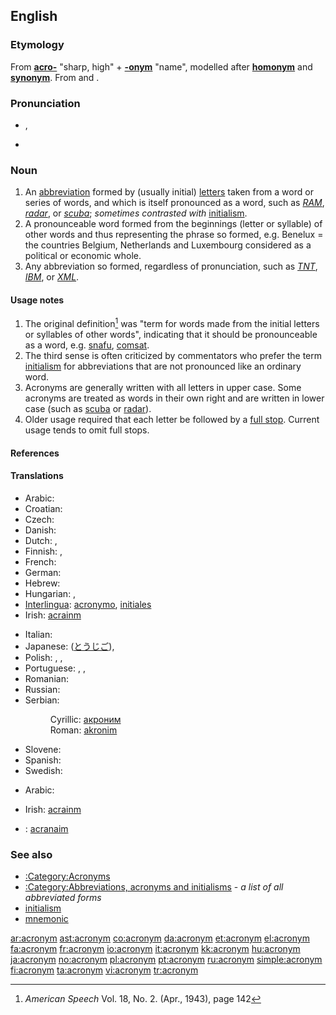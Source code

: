 {{wikipedia}}
==English==

===Etymology===
From '''[[acro-]]''' "sharp, high" + '''[[-onym]]''' "name", modelled after '''[[homonym]]''' and '''[[synonym]]'''. From {{etyl|grc}} {{term|ἄκρος|sc=polytonic|tr=akros||extremity}} and {{term|ὄνομα|sc=polytonic|tr=onoma||name}}.

===Pronunciation===
* {{IPA|/ˈæk.ɹə.nɪm/}}, {{SAMPA|/"{k.r\@.nIm/}}
* {{audio|en-uk-acronym.ogg|Audio (UK)}}

===Noun===
{{en-noun}}

# An [[abbreviation]] formed by (usually initial) [[letters]] taken from a word or series of words, and which is itself pronounced as a word, such as ''[[RAM]]'', ''[[radar]]'', or ''[[scuba]]''; ''sometimes contrasted with'' [[initialism]].
# A pronounceable word formed from the beginnings (letter or syllable) of other words and thus representing the phrase so formed, e.g. Benelux = the countries Belgium, Netherlands and Luxembourg considered as a political or economic whole.
# Any abbreviation so formed, regardless of pronunciation, such as ''[[TNT]]'', ''[[IBM]]'', or ''[[XML]]''.

====Usage notes====
# The original definition<ref>''American Speech'' Vol. 18, No. 2. (Apr., 1943), page 142</ref> was "term for words made from the initial letters or syllables of other words", indicating that it should be pronounceable as a word, e.g. [[snafu]], [[comsat]].
# The third sense is often criticized by commentators who prefer the term [[initialism]] for abbreviations that are not pronounced like an ordinary word.
# Acronyms are generally written with all letters in upper case.  Some acronyms are treated as words in their own right and are written in lower case (such as [[scuba]] or [[radar]]).
# Older usage required that each letter be followed by a [[full stop]]. Current usage tends to omit full stops.

====References====
<references />

====Translations====
{{trans-top|word formed by initial letters}}
* Arabic: {{t-|ar|سرنام|m|tr=sirnām|sc=Arab}}
* Croatian: {{t-|hr|akronim|m}}
* Czech: {{t+|cs|akronym|m}}
* Danish: {{t+|da|akronym|n}}
* Dutch: {{t+|nl|acroniem|n}}, {{t+|nl|letterwoord|n}}
* Finnish: {{t+|fi|kirjainsana}}, {{t+|fi|akronyymi}}
* French: {{t+|fr|acronyme|m}}
* German: {{t+|de|Akronym|n}}
* Hebrew: {{t-|he|ראשי תיבות|m|p|sc=Hebr}}
* Hungarian: {{t-|hu|betűszó}}, {{t+|hu|mozaikszó}}
* [[Interlingua]]: [[acronymo]], [[initial|initiales]] <!--disputed - see discussion page-->
* Irish: [[acrainm]] {{m}}
{{trans-mid}}
* Italian: {{t+|it|acronimo|m}}
* Japanese: {{t+|ja|頭字語|tr=tōjigo|sc=Jpan}} ([[とうじご]]), {{t-|ja|アクロニム|tr=akuronimu|sc=Jpan}}
* Polish: {{t+|pl|akronim|m}}, {{t+|pl|skrót|m}}, {{t+|pl|skrótowiec|m}}
* Portuguese: {{t+|pt|sigla|f}}, {{t-|pt|acronimo|m}}, {{t-|pt|acrograma|m}}
* Romanian: {{t-|ro|acronim|n}}
* Russian: {{t+|ru|акроним|m|tr=akrónim|sc=Cyrl}}
* Serbian:
*: Cyrillic: [[акроним]] {{m}}
*: Roman: [[akronim]] {{m}}
* Slovene: {{t+|sl|kratica|f}}
* Spanish: {{t+|es|acrónimo|m}}
* Swedish: {{t+|sv|akronym}}
{{trans-bottom}}

{{trans-top|any abbreviation formed by initial letters}}
* Arabic: {{t-|ar|سرنام|m|sc=Arab}}
{{trans-mid}}
* Irish: [[acrainm]] {{m}}
{{trans-bottom}}

{{checktrans-top}}
* {{ttbc|Scottish Gaelic}}: [[acranaim]]
{{checktrans-bottom}}

===See also===
* [[:Category:Acronyms]]
* [[:Category:Abbreviations, acronyms and initialisms]] - ''a list of all abbreviated forms''
* [[initialism]]
* [[mnemonic]]

[[ar:acronym]]
[[ast:acronym]]
[[co:acronym]]
[[da:acronym]]
[[et:acronym]]
[[el:acronym]]
[[fa:acronym]]
[[fr:acronym]]
[[io:acronym]]
[[it:acronym]]
[[kk:acronym]]
[[hu:acronym]]
[[ja:acronym]]
[[no:acronym]]
[[pl:acronym]]
[[pt:acronym]]
[[ru:acronym]]
[[simple:acronym]]
[[fi:acronym]]
[[ta:acronym]]
[[vi:acronym]]
[[tr:acronym]]